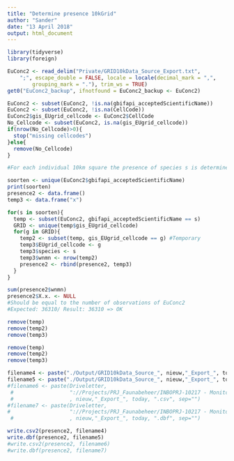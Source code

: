 ```yaml
---
title: "Determine presence 10kGrid"
author: "Sander"
date: "13 April 2018"
output: html_document
---
```

```r
library(tidyverse)
library(foreign)
```

```r
EuConc2 <- read_delim("Private/GRID10kData_Source_Export.txt", 
    ";", escape_double = FALSE, locale = locale(decimal_mark = ",", 
        grouping_mark = "."), trim_ws = TRUE)
get0("EuConc2_backup", ifnotfound = EuConc2_backup <- EuConc2)
```

```r
EuConc2 <- subset(EuConc2, !is.na(gbifapi_acceptedScientificName))
EuConc2 <- subset(EuConc2, !is.na(CellCode))
EuConc2$gis_EUgrid_cellcode <- EuConc2$CellCode
No_Cellcode <- subset(EuConc2, is.na(gis_EUgrid_cellcode))
if(nrow(No_Cellcode)>0){
  stop("missing cellcodes")
}else{
  remove(No_Cellcode)
}
```


```r
#For each individual 10km square the presence of species s is determined

soorten <- unique(EuConc2$gbifapi_acceptedScientificName)
print(soorten)
presence2 <- data.frame()
temp3 <- data.frame("x")

for(s in soorten){
  temp <- subset(EuConc2, gbifapi_acceptedScientificName == s)
  GRID <- unique(temp$gis_EUgrid_cellcode)
  for(g in GRID){
    temp2 <- subset(temp, gis_EUgrid_cellcode == g) #Temporary 
    temp3$EUgrid_cellcode <- g
    temp3$species <- s
    temp3$wnmn <- nrow(temp2)
    presence2 <- rbind(presence2, temp3)
  }
}

sum(presence2$wnmn)
presence2$X.x. <- NULL
#Should be equal to the number of observations of EuConc2
#Expected: 36310/ Result: 36310 => OK 

remove(temp)
remove(temp2)
remove(temp3)
```

```r
remove(temp)
remove(temp2)
remove(temp3)
```

```r
filename4 <- paste("./Output/GRID10kData_Source_", nieuw,"_Export_", today, ".csv", sep="")
filename5 <- paste("./Output/GRID10kData_Source_", nieuw,"_Export_", today, ".dbf", sep="")
#filename6 <- paste(Driveletter,
 #                  "://Projects/PRJ_Faunabeheer/INBOPRJ-10217 - Monitoring exoten ikv EU- verordening IAS  Coördinatie, voorbereiding, implementatie en opvolging/EASIN_GIS/Input/GRID10kData_Source_"
 #                  , nieuw,"_Export_", today, ".csv", sep="")
#filename7 <- paste(Driveletter,
#                   "://Projects/PRJ_Faunabeheer/INBOPRJ-10217 - Monitoring exoten ikv EU- verordening IAS  Coördinatie, voorbereiding, implementatie en opvolging/EASIN_GIS/Input/GRID10kData_Source_"
 #                  , nieuw,"_Export_", today, ".dbf", sep="")

write.csv2(presence2, filename4)
write.dbf(presence2, filename5)
#write.csv2(presence2, filename6)
#write.dbf(presence2, filename7)
```

